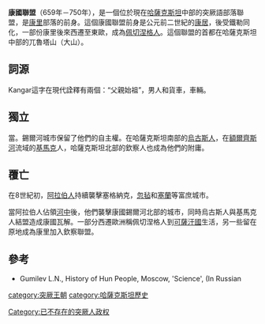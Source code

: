 '''康國聯盟'''（659年－750年），是一個位於現在[[哈薩克斯坦|哈薩克斯坦]]中部的突厥語部落聯盟，是[[康里|康里]]部落的前身。這個康國聯盟前身是公元前二世紀的[[康居|康居]]，後受鐵勒同化，一部份康里後來西遷至東歐，成為[[佩切涅格人|佩切涅格人]]。這個聯盟的首都在哈薩克斯坦中部的兀魯塔山（大山）。

==詞源==
Kangar這字在現代詮釋有兩個：“父親始祖”，男人和貨車，車輛。

==獨立==
當{{來源請求|唐朝打敗[[西突厥汗國|西突厥汗國]]取得[[七河地區|七河地區]]後，他們取得獨立。他們從哈薩克斯坦南部和[[錫爾河|錫爾河]]北部的城市擊退唐朝}}。錫爾河城市保留了他們的自主權。在哈薩克斯坦南部的[[烏古斯人|烏古斯人]]，在[[額爾齊斯河|額爾齊斯河]]流域的[[基馬克|基馬克]]人，哈薩克斯坦北部的欽察人也成為他們的附庸。

==覆亡==
在8世紀初，[[阿拉伯人|阿拉伯人]]持續襲擊塞格納克，[[忽毡|忽毡]]和[[塞蘭|塞蘭]]等富庶城市。

當阿拉伯人佔領[[河中|河中]]後，他們襲擊康國錫爾河北部的城市，同時烏古斯人與基馬克人結盟造成康國瓦解。一部分西遷歐洲稱佩切涅格人到[[可薩汗國|可薩汗國]]生活，另一些留在原地成為康里加入欽察聯盟。

==參考==
*Gumilev L.N., History of Hun People, Moscow, 'Science', (In Russian

[[category:突厥王朝|category:突厥王朝]]
[[category:哈薩克斯坦歷史|category:哈薩克斯坦歷史]]
[[Category:已不存在的突厥人政权|Category:已不存在的突厥人政权]]